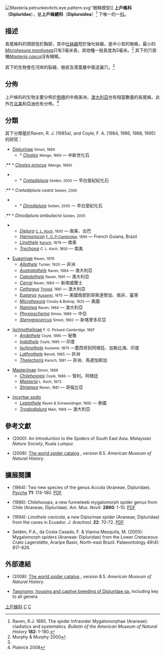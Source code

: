 {{Automatic Taxobox
| taxon = Dipluridae
| name = 上戶蛛科
| fossil_range = {{fossil range|早白堊紀|現在}}
| image = Linothele fg02.jpg
| image_caption = ''[[Linothele_fallax|Linothele fallax]]''
| authority = [[Eugène_Simon|Simon]], 1889
| diversity_link = 上戶蛛科下的種
| diversity = 24屬，174種
| range_map = Distribution.dipluridae.1.png
| subdivision_ranks = 屬
| subdivision =見文內
}}
[[Image:Masteria.petrunkevitchi.eye.pattern.svg|thumb]]''眼睛模型]]
'''上戶蛛科'''（'''Dipluridae'''），是'''上戶蛛總科'''（'''Dipluroidea'''）<ref>Raven, R.J. 1985. The spider Infraorder Mygalomorphae (Araneae): cladistics and systematics. ''Bulletin of the American Museum of Natural History'' '''182''': 1-180.</ref> 下唯一的一[[科|科]]。

==描述==
長尾蛛科的頭部低於胸部，其中[[吐絲器|吐絲器]]短於後吐絲器，是中小型的蜘蛛，最小的''[[Microhexura_montivaga|Microhexura montivaga]]''只有3毫米長，其他種一般長度為5毫米。<ref name=murphy2000>Murphy & Murphy 2000</ref> 其下的穴居種''[[Masteria_caeca|Masteria caeca]]''沒有眼睛。

其下的生物會在河岸的裂縫、樹皮及落葉層中築造巢穴。<ref name=murphy2000/>

==分佈==
上戶蛛科的生物主要分佈於[[熱帶|熱帶]]的中南美洲，[[澳大利亞|澳大利亞]]也有相當數量的長尾蛛。此外在[[北美|北美]]和[[亞洲|亞洲]]也有分佈。<ref>Platnick 2008</ref>

==分類==
其下分類基於Raven, R. J. (1985a), and Coyle, F. A. (1984, 1986, 1988, 1995)的研究：

* [[Diplurinae|Diplurinae]] <small>Simon, 1889</small>
** † ''[[Clostes|Clostes]]'' <small>Menge, 1869</small> — 中新世化石
:** † ''[[Clostes_priscus|Clostes priscus]]'' <small>(Menge, 1869)</small>
** † ''[[Cretadiplura|Cretadiplura]]'' <small>Selden, 2005</small> — 早白堊紀紀化石
:** † ''Cretadiplura ceara'' <small>Selden, 2005</small>
** † ''[[Dinodiplura|Dinodiplura]]'' <small>Selden, 2005</small> —  早白堊紀化石
:** † ''Dinodiplura ambulacra'' <small>Selden, 2005</small>
** ''[[Diplura_(蜘蛛)|Diplura]]'' <small>[[Carl_Ludwig_Koch|C. L. Koch]], 1850</small> — 南美、古巴
** ''[[Harmonicon_(蜘蛛)|Harmonicon]]'' <small>[[Frederick_Octavius_Pickard-Cambridge|F. O. P-Cambridge]], 1896</small> — French Guiana, Brazil
** ''[[Linothele|Linothele]]'' <small>[[Friedrich_Karsch|Karsch]], 1879</small> — 南美
** ''[[Trechona|Trechona]]'' <small>C. L. Koch, 1850</small> — 南美

* [[Euagrinae|Euagrinae]] <small>Raven, 1979</small>
** ''[[Allothele|Allothele]]'' <small>Tucker, 1920</small> — 非洲
** ''[[Australothele|Australothele]]'' <small>Raven, 1984</small> — 澳大利亞
** ''[[Caledothele|Caledothele]]'' <small>Raven, 1991</small> — 澳大利亞
** ''[[Carrai|Carrai]]'' <small>Raven, 1984</small> — 新南威爾士
** ''[[Cethegus_(spider)|Cethegus]]'' <small>[[Tord_Tamerlan_Teodor_Thorell|Thorell]], 1881</small> — 澳大利亞
** ''[[Euagrus|Euagrus]]'' <small>[[Anton_Ausserer|Ausserer]], 1875</small> — 美國南部到哥斯達黎加、南非、臺灣
** ''[[Microhexura|Microhexura]]'' <small>Crosby & Bishop, 1925</small> — 美國
** ''[[Namirea|Namirea]]'' <small>Raven, 1984</small> — 澳大利亞
** ''[[Phyxioschema|Phyxioschema]]'' <small>Simon, 1889</small> — 中亞
** ''[[Stenygrocercus|Stenygrocercus]]'' <small>Simon, 1892</small> — 新喀里多尼亞

* [[Ischnothelinae|Ischnothelinae]] <small>F. O. Pickard-Cambridge, 1897</small>
** ''[[Andethele|Andethele]]'' <small>Coyle, 1995</small> — 秘魯
** ''[[Indothele|Indothele]]'' <small>Coyle, 1995</small> — 印度
** ''[[Ischnothele|Ischnothele]]'' <small>Ausserer, 1875</small> —墨西哥到阿根廷、加勒比海、印度
** ''[[Lathrothele|Lathrothele]]'' <small>Benoit, 1965</small> — 非洲
** ''[[Thelechoris|Thelechoris]]'' <small>Karsch, 1881</small> — 非洲、馬達加斯加

* [[Masteriinae|Masteriinae]] <small>Simon, 1889</small>
** ''[[Chilehexops|Chilehexops]]'' <small>Coyle, 1986</small> — 智利。阿根廷
** ''[[Masteria|Masteria]]'' <small>L. Koch, 1873</small>
** ''[[Striamea|Striamea]]'' <small>Raven, 1981</small> — 哥倫比亞

* ''[[incertae_sedis|incertae sedis]]''
** ''[[Leptothele|Leptothele]]'' <small>Raven & Schwendinger, 1995</small> — 泰國
** ''[[Troglodiplura|Troglodiplura]]'' <small>Main, 1969</small> — 澳大利亞

==參考文獻==
{{reflist}}

* {{aut|Murphy, Frances & Murphy, John}} (2000): An Introduction to the Spiders of South East Asia. ''Malaysian Nature Society'', Kuala Lumpur.
* {{aut|Platnick, Norman I.}} (2008): [http://research.amnh.org/entomology/spiders/catalog/index.html The world spider catalog] {{WebCite|url=https://www.webcitation.org/67DrBtsIY?url=http://research.amnh.org/iz/spiders/catalog/index.html |date=20120426222429 |dateformat=iso }}, version 8.5. ''American Museum of Natural History''.

==擴展閱讀==
* {{aut|Chickering, A. M.}} (1964): Two new species of the genus ''Accola'' (Araneae, Dipluridae). ''[[Psyche_(entomological_journal)|Psyche]]'' '''71''': 174-180. [https://web.archive.org/web/20070927021622/http://psyche2.entclub.org/articles/71/71-174.pdf PDF]
* {{aut|Coyle, F. A.}} (1986): ''Chilehexops'', a new funnelweb mygalomorph spider genus from Chile (Araneae, Dipluridae). ''Am. Mus. Novit.'' '''2860''': 1-10. [http://digitallibrary.amnh.org/dspace/bitstream/2246/5193/1/N2860.pdf PDF]
* {{aut|Goloboff, Pablo A.}} (1994): ''Linothele cavicola'', a new Diplurinae spider (Araneae, Dipluridae) from the caves in Ecuador. ''J. Arachnol.'' '''22''': 70-72. [http://www.americanarachnology.org/JoA_free/JoA_v22_n1/JoA_v22_p70.pdf PDF]
* Selden, P.A., da Costa Casado, F. & Vianna Mesquita, M. (2005): Mygalomorph spiders (Araneae: Dipluridae) from the Lower Cretaceous Crato Lagerstätte, Araripe Basin, North-east Brazil. Palaeontology 49(4): 817-826. {{DOI|10.1111/j.1475-4983.2006.00561.x}}

==外部連結==
{{commons category|Dipluridae}}
* {{aut|Platnick, Norman I.}} (2008): [http://research.amnh.org/entomology/spiders/catalog/index.html The world spider catalog] {{WebCite|url=https://www.webcitation.org/67DrBtsIY?url=http://research.amnh.org/iz/spiders/catalog/index.html |date=20120426222429 |dateformat=iso }}, version 8.5. ''American Museum of Natural History''.
*[http://www.dipluridae.de Taxonomy, housing and captive breeding of Dipluridae sp.] including key to all genera
{{taxonbar}}

[[Category:上戶蛛科|]]
[[Category:_蜘蛛目|C]]
[[Category:_1889年描述的分类群|C]]
